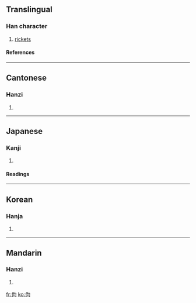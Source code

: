 ==Translingual==
===Han character===
{{Han char|rn=9|rad=人|as=05|sn=7|four=2722<sub>0</sub>|canj=人心口 (OPR)}}
# [[rickets]]
====References====
{{Han ref|kx=0099.100|dkj=00520|dj=0211.020|hdz=10137.060|uh=4F5D|ud=20317|bh=A746|bd=42822}}
----
==Cantonese==
===Hanzi===
{{yue-hanzi|jyut=|y=kau3}}
# {{defn|Cantonese}}
----
==Japanese==
===Kanji===
{{ja-kanji|grade=|rs=人05}}
# {{defn|Japanese}} 
====Readings====
{{ja-readings|on=[[こう]] (kō), [[く]] (ku)|kun=[[せむし]] (semushi)}}
----
==Korean==
===Hanja===
{{ko-hanja|hangeul=구|rv=gu|mr=ku}}
# {{defn|Korean}}
----
==Mandarin==
===Hanzi===
{{cmn-hanzi|pin=[[gōu]] ([[gou1]]), [[kòu]] ([[kou4]])|wg=kou<sup>1</sup>, k'ou<sup>4</sup>}}
# {{defn|Mandarin}}

[[fr:佝]]
[[ko:佝]]